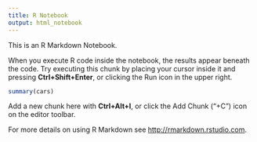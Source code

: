 ```yaml
---
title: R Notebook
output: html_notebook
---
```


This is an R Markdown Notebook.

When you execute R code inside the notebook, the results appear beneath the code. Try executing this chunk by placing your cursor inside it and pressing **Ctrl+Shift+Enter**, or clicking the Run icon in the upper right.

```r
summary(cars)
```

Add a new chunk here with **Ctrl+Alt+I**, or click the Add Chunk ("+C") icon on the editor toolbar.

For more details on using R Markdown see <http://rmarkdown.rstudio.com>.
